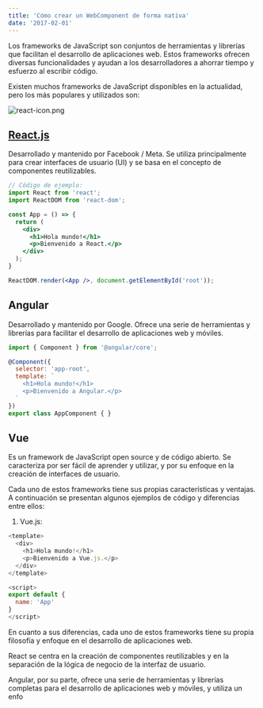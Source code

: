 ```yaml
---
title: 'Cómo crear un WebComponent de forma nativa'
date: '2017-02-01'
---
```



Los frameworks de JavaScript son conjuntos de herramientas y librerías que facilitan el desarrollo de aplicaciones web. Estos frameworks ofrecen diversas funcionalidades y ayudan a los desarrolladores a ahorrar tiempo y esfuerzo al escribir código.

Existen muchos frameworks de JavaScript disponibles en la actualidad, pero los más populares y utilizados son:

![react-icon.png](../../public/images/react-icon.png)

## [React.js](https://es.reactjs.org/)

Desarrollado y mantenido por Facebook / Meta. Se utiliza principalmente para crear interfaces de usuario (UI) y se basa en el concepto de componentes reutilizables.

```jsx
// Código de ejemplo:
import React from 'react';
import ReactDOM from 'react-dom';

const App = () => {
  return (
    <div>
      <h1>Hola mundo!</h1>
      <p>Bienvenido a React.</p>
    </div>
  );
}

ReactDOM.render(<App />, document.getElementById('root'));

```

## Angular

Desarrollado y mantenido por Google. Ofrece una serie de herramientas y librerías para facilitar el desarrollo de aplicaciones web y móviles.

```jsx
import { Component } from '@angular/core';

@Component({
  selector: 'app-root',
  template: `
    <h1>Hola mundo!</h1>
    <p>Bienvenido a Angular.</p>
  `
})
export class AppComponent { }

```

## Vue

Es un framework de JavaScript open source y de código abierto. Se caracteriza por ser fácil de aprender y utilizar, y por su enfoque en la creación de interfaces de usuario.

Cada uno de estos frameworks tiene sus propias características y ventajas. A continuación se presentan algunos ejemplos de código y diferencias entre ellos:

1. Vue.js:

```JavaScript
<template>
  <div>
    <h1>Hola mundo!</h1>
    <p>Bienvenido a Vue.js.</p>
  </div>
</template>

<script>
export default {
  name: 'App'
}
</script>

```

En cuanto a sus diferencias, cada uno de estos frameworks tiene su propia filosofía y enfoque en el desarrollo de aplicaciones web.

React se centra en la creación de componentes reutilizables y en la separación de la lógica de negocio de la interfaz de usuario.

Angular, por su parte, ofrece una serie de herramientas y librerías completas para el desarrollo de aplicaciones web y móviles, y utiliza un enfo